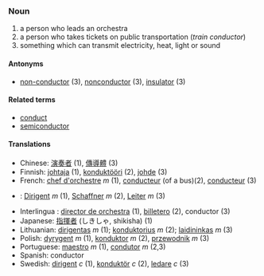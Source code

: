 === Noun ===
# a person who leads an orchestra
# a person who takes tickets on public transportation (''train conductor'')
# something which can transmit electricity, heat, light or sound

==== Antonyms ====
*[[non-conductor]] (3), [[nonconductor]] (3), [[insulator]] (3)

==== Related terms ====
*[[conduct]]
*[[semiconductor]]

==== Translations ====
*Chinese: [[演奏]][[者]] (1), [[傳導]][[體]] (3)
*Finnish: [[johtaja]] (1), [[konduktööri]] (2), [[johde]] (3)
*French: [[chef d'orchestre]] ''m'' (1), [[conducteur]] (of a bus)(2), [[conducteur]] (3)
*{{de}}: [[Dirigent]] ''m'' (1), [[Schaffner]] ''m'' (2), [[Leiter]] ''m'' (3)
*Interlingua : [[director de orchestra]] (1), [[billetero]] (2), conductor (3)
*Japanese: [[指揮者]] (しきしゃ, shikisha) (1)
*Lithuanian: [[dirigentas]] ''m'' (1); [[konduktorius]] ''m'' (2); [[laidininkas]] ''m'' (3)
*Polish: [[dyrygent]] ''m'' (1), [[konduktor]] ''m'' (2), [[przewodnik]] ''m'' (3)
*Portuguese: [[maestro]] ''m'' (1), [[condutor]] ''m'' (2,3)
*Spanish: conductor
*Swedish: [[dirigent]] ''c'' (1), [[konduktör]] ''c'' (2), [[ledare]] ''c'' (3)